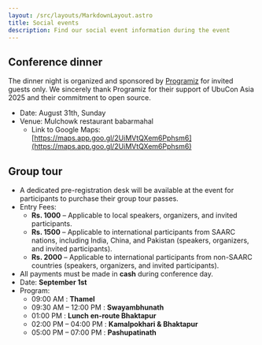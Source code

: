 ```yaml
---
layout: /src/layouts/MarkdownLayout.astro
title: Social events
description: Find our social event information during the event
---
```


## Conference dinner
The dinner night is organized and sponsored by [Programiz](https://www.programiz.com/)
for invited guests only. We sincerely thank Programiz for their support of UbuCon Asia 2025 and their commitment to open source.

- Date: August 31th, Sunday
- Venue: Mulchowk restaurant babarmahal
  - Link to Google Maps: [https://maps.app.goo.gl/2UiMVtQXem6Pphsm6](https://maps.app.goo.gl/2UiMVtQXem6Pphsm6)

## Group tour
- A dedicated pre-registration desk will be available at the event for participants to purchase their group tour passes.
- Entry Fees:
  - **Rs. 1000** – Applicable to local speakers, organizers, and invited participants.
  - **Rs. 1500** – Applicable to international participants from SAARC nations, including India, China, and Pakistan (speakers, organizers, and invited participants).
  - **Rs. 2000** – Applicable to international participants from non-SAARC countries (speakers, organizers, and invited participants).
- All payments must be made in **cash** during conference day.
- Date: **September 1st**
- Program:
  - 09:00 AM : **Thamel**
  - 09:30 AM – 12:00 PM : **Swayambhunath**
  - 01:00 PM : **Lunch en-route Bhaktapur**
  - 02:00 PM – 04:00 PM : **Kamalpokhari & Bhaktapur**
  - 05:00 PM – 07:00 PM : **Pashupatinath**
